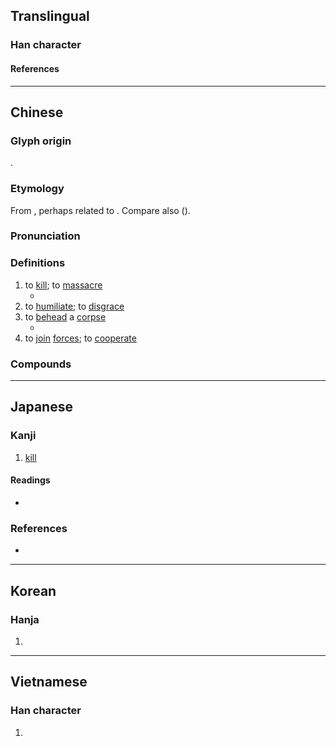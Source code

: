 {{character info}}
{{character info|0xf9d2}}
==Translingual==

===Han character===
{{Han char|rn=62|rad=戈|as=11|sn=15|four=13250|canj=SHI,XSHI|ids=⿰翏戈}}

====References====
{{Han ref|kx=0414.040|dkj=11655|dj=0757.060|hdz=21412.050|uh=622E|ud=25134|bh=BCAE|bd=48302}}
{{Han ref|uh=F9D2}}

----

==Chinese==
{{zh-forms|alt=勠-(of forces) to join,剹,勎}}

===Glyph origin===
{{Han etym}}
{{Han compound|翏|戈|c1=p|c2=s|t2=dagger axe|ls=psc}}.

===Etymology===
From {{inh|zh|sit-pro|-}}, perhaps related to {{och-l|劉|slaughter}}. Compare also {{cog|mro|ruk|t=shame}} ({{zh-ref|Schuessler, 2007}}).

===Pronunciation===
{{zh-pron
|m=lù
|c=luk6
|mc=y
|oc=y
|cat=v
}}

===Definitions===
{{zh-hanzi}}

# to [[kill]]; to [[massacre]]
#* {{zh-x|惡 錯 若 滿，天 必 戮 之。|If one is full of evil and fault, Heaven will surely '''kill''' him.|CL|ref=''{{w|Mingxin baojian}}'', 1393}}
# to [[humiliate]]; to [[disgrace]]
# to [[behead]] a [[corpse]] {{gloss|as posthumous punishment}}
#* {{zh-x|三 姦 同罪，請 殺 其 生 者 而 戮 其 死 者。|The three wicked ones are guilty of the same crime; I request that the living among them be executed, and the dead among them be '''exhumed and beheaded'''.|ref=Guoyu}}
# to [[join]] [[forces]]; to [[cooperate]]

===Compounds===
{{zh-der|丁公被戮|刑戮|同心戮力|大戮|夷戮|奴戮|孥戮|專戮|就戮|屠戮|引頸受戮|引頸就戮|悉心戮力|戮力|戮力一心|戮力以赴|戮力同心|戮力齊心|戮屍|杜郵之戮|株戮|殫謀戮力|殺戮|神人共戮|誅戮|隱戮|鬼戮神誅|齊心戮力}}

----

==Japanese==

===Kanji===
{{ja-kanji|grade=|rs=戈11}}

# [[kill]]

====Readings====
* {{ja-readings
|goon=ろく<ろく, る<る
|kanon=りく<りく, りょう<れう, りゅう<りう
|kun=ころ.す<ころ.す}}

===References===
* {{R:DKJ|戮}}

----

==Korean==

===Hanja===
{{ko-hanja|hangeul=[[륙]]>[[육]]|eumhun=|rv=ryuk>yuk|mr=ryuk>yuk|y=lyuk>yuk}}

# {{rfdef|ko|sort=戈11}}

----

==Vietnamese==

===Han character===
{{vi-readings|reading=lục|rs=戈11}}

# {{rfdef|vi|sort=戈11}}